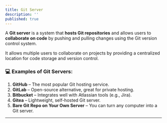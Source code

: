 ```yaml
---
title: Git Server
description: ''
published: true
---
```


A **Git server** is a system that **hosts Git repositories** and allows users to **collaborate on code** by pushing and pulling changes using the Git version control system.

It allows multiple users to collaborate on projects by providing a centralized location for code storage and version control.


### 💻 Examples of Git Servers:
1. **GitHub** – The most popular Git hosting service.
2. **GitLab** – Open-source alternative, great for private hosting.
3. **Bitbucket** – Integrates well with Atlassian tools (e.g., Jira).
4. **Gitea** – Lightweight, self-hosted Git server.
5. **Bare Git Repo on Your Own Server** – You can turn any computer into a Git server.
---
